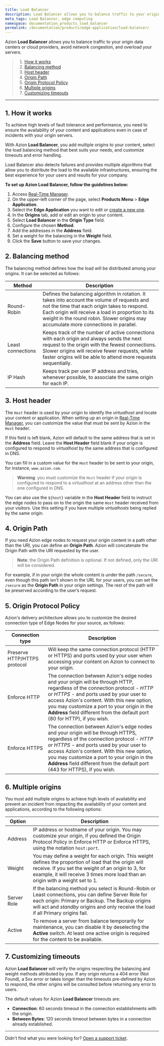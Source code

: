 ```yaml
---
title: Load Balancer
description: Load Balancer allows you to balance traffic to your origin data centers or cloud providers to avoid network congestion and overloading your servers.
meta_tags: Load Balancer, edge computing
namespace: documentation_products_load_balancer
permalink: /documentation/products/edge-application/load-balancer/
---
```


Azion **Load Balancer** allows you to balance traffic to your origin data centers or cloud providers, avoid network congestion, and overload your servers.

> 1. [How it works](#how-it-works)
> 2. [Balancing method](#balancing-method)
> 3. [Host header](#host-header)
> 4. [Origin Path](#origin-path)
> 5. [Origin Protocol Policy](#origin-protocol-policy)
> 6. [Multiple origins](#multiple-origins)
> 7. [Customizing timeouts](#customizing-timeouts)

---

## 1. How it works

To achieve high levels of fault tolerance and performance, you need to ensure the availability of your content and applications even in case of incidents with your origin servers.

With Azion **Load Balancer**, you add multiple origins to your content, select the load balancing method that best suits your needs, and customize timeouts and error handling.

Load Balancer also detects failures and provides multiple algorithms that allow you to distribute the load to the available infrastructures, ensuring the best experience for your users and results for your company.

**To set up Azion Load Balancer, follow the guidelines below:**

1. Access [Real-Time Manager](https://manager.azion.com/).
2. On the upper-left corner of the page, select **Products Menu** > **Edge Application**.
3. Select the **Edge Application** you want to edit or [create a new one](/en/documentation_getting_started).
4. In the **Origins** tab, add or edit an origin to your content.
5. Select **Load Balancer** in the **Origin Type** field.
6. Configure the chosen **Method**.
7. Add the addresses in the **Address** field.
8. Set a weight for the balancing in the **Weight** field.
9. Click the **Save** button to save your changes.

## 2. Balancing method

The balancing method defines how the load will be distributed among your origins. It can be selected as follows:

| Method            | Description                                                  |
| ----------------- | ------------------------------------------------------------ |
| Round-Robin | Defines the balancing algorithm in rotation. It takes into account the volume of requests and not the time that each origin takes to respond. Each origin will receive a load in proportion to its weight in the round robin. Slower origins may accumulate more connections in parallel. |
| Least connections | Keeps track of the number of active connections with each origin and always sends the next request to the origin with the fewest connections. <br />Slower origins will receive fewer requests, while faster origins will be able to attend more requests sequentially. |
| IP Hash           | Keeps track per user IP address and tries, whenever possible, to associate the same origin for each IP. |

## 3. Host header

The `Host` header is used by your origin to identify the *virtualhost* and locate your content or application. When setting up an origin in [Real-Time Manager](https://manager.azion.com/), you can customize the value that must be sent by Azion in the `Host` header.

If this field is left blank, Azion will default to the same address that is set in the **Address** field. Leave the **Host Header** field blank if your origin is configured to respond to *virtualhost* by the same address that is configured in DNS.

You can fill in a custom value for the `Host` header to be sent to your origin, for instance, `www.azion.com`.

> **Warning**: you must customize the `Host` header if your origin is configured to respond to a *virtualhost* at an address other than the one configured in DNS.

You can also use the `${host}` variable in the **Host Header** field to instruct the edge nodes to pass on to the origin the same `Host` header received from your visitors. Use this setting if you have multiple *virtualhosts* being replied by the same origin.

## 4. Origin Path

If you need Azion edge nodes to request your origin content in a path other than the URI, you can define an **Origin Path**. Azion will concatenate the Origin Path with the URI requested by the user.

> **Note**: the Origin Path definition is optional. If not defined, only the URI will be considered.

For example, if in your origin the whole content is under the path `/secure`, even though this path isn't shown in the URL for your users, you can set the `/secure` as the **Origin Path** in your origin settings. The rest of the path will be preserved according to the user’s request.

## 5. Origin Protocol Policy

Azion's delivery architecture allows you to customize the desired connection type of Edge Nodes for your source, as follows:

| Connection type              | Description                                                  |
| ---------------------------- | ------------------------------------------------------------ |
| Preserve HTTP/HTTPS protocol | Will keep the same connection protocol (HTTP or HTTPS) and ports used by your user when accessing your content on Azion to connect to your origin. |
| Enforce HTTP                 | The connection between Azion's edge nodes and your origin will be through HTTP, regardless of the connection protocol - *HTTP or HTTPS* - and ports used by your user to access Azion's content. With this new option, you may customize a port to your origin in the **Address** field different from the default port (80 for HTTP), if you wish. |
| Enforce HTTPS                | The connection between Azion's edge nodes and your origin will be through HTTPS, regardless of the connection protocol - *HTTP or HTTPS* - and ports used by your user to access Azion's content. With this new option, you may customize a port to your origin in the **Address** field different from the default port (443 for HTTPS), if you wish. |

## 6. Multiple origins

You must add multiple origins to achieve high levels of availability and prevent an incident from impacting the availability of your content and applications, according to the following options:

| Option      | Description                                                  |
| ----------- | ------------------------------------------------------------ |
| Address     | IP address or hostname of your origin. You may customize your origin, if you defined the Origin Protocol Policy in Enforce HTTP or Enforce HTTPS, using the notation `host:port`. |
| Weight      | You may define a weight for each origin. This weight defines the proportion of load that the origin will receive. If you set the weight of an origin to 3, for example, it will receive 3 times more load than an origin with a weight set to 1. |
| Server Role | If the balancing method you select is Round-Robin or Least connections, you can define Server Role for each origin: Primary or Backup. The Backup origins will act and *standby* origins and only receive the load if all Primary origins fail. |
| Active      | To remove a server from balance temporarily for maintenance, you can disable it by deselecting the **Active** switch.  At least one active origin is required for the content to be available. |

## 7. Customizing timeouts
Azion **Load Balancer** will verify the origins respecting the balancing and weight methods attributed by you. If any origin returns a 404 error (Not Found), a 5xx error or takes longer than the timeouts pre-defined by Azion to respond, the other origins will be consulted before returning any error to users.

The default values for Azion **Load Balancer** timeouts are:

- **Connection**: 60 seconds timeout in the connection establishments with the origin.
- **Between Bytes**: 120 seconds timeout between bytes in a connection already established.

---

Didn't find what you were looking for? [Open a support ticket](https://tickets.azion.com/).
